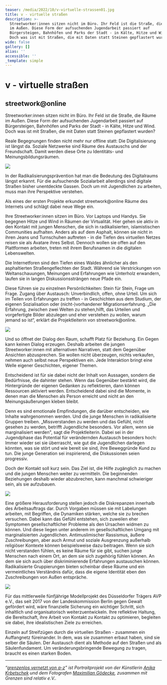 ```yaml
---
teaser: /media/2022/10/v-virtuelle-strassen01.jpg
title: v - virtuelle straßen
description: >-
  Streetworker:innen sitzen nicht im Büro. Ihr Feld ist die Straße, die Räume
  im Außen. Diese Form der aufsuchenden Jugendarbeit passiert auf
  Bürgersteigen, Bahnhöfen und Parks der Stadt - in Kälte, Hitze und Wind.
  Doch was ist mit Straßen, die mit Daten statt Steinen gepflastert wurden?
wide: false
gallery: []
alias: ''
accessible: ''
_template: simple
---
```


# v - virtuelle straßen

## streetwork@online

Streetworker:innen sitzen nicht im Büro. Ihr Feld ist die Straße, die Räume im Außen. Diese Form der aufsuchenden Jugendarbeit passiert auf Bürgersteigen, Bahnhöfen und Parks der Stadt - in Kälte, Hitze und Wind. Doch was ist mit Straßen, die mit Daten statt Steinen gepflastert wurden?

Reale Begegnungen finden nicht mehr nur offline statt: Die Digitalisierung ist längst da. Soziale Netzwerke sind Räume des Austauschs und der Freundschaft. Damit werden diese Orte zu Identitäts- und Meinungsbildungsräumen. 

![](/media/2022/10/01-2.jpg)

In der Radikalisierungsprävention hat man die Bedeutung des Digitalraums längst erkannt. Für die aufsuchende Sozialarbeit allerdings sind digitale Straßen bisher unentdeckte Gassen. Doch um mit Jugendlichen zu arbeiten, muss man ihre Perspektive verstehen.

Als eines der ersten Projekte erkundet streetwork@online Räume des Internets und schlägt dabei neue Wege ein.

Ihre Streetworker:innen sitzen im Büro. Vor Laptops und Handys. Sie begegnen Hitze und Wind in Räumen der Virtualität. Hier gehen sie aktiv in den Kontakt mit jungen Menschen, die sich in radikalisierten, islamistischen Communities aufhalten. Anders als auf dem Asphalt, können sie nicht in ihren Jeans und Turnschuhen auftreten - in die Tiefen des virtuellen Netzes reisen sie als Avatare ihres Selbst. Dennoch wollen sie offen auf den Plattformen arbeiten, treten mit ihrem Berufsnamen in die digitalen Lebenswelten.

Die Internetforen sind den Tiefen eines Waldes ähnlicher als den asphaltierten Straßengeflechten der Stadt. Während sie Verstrickungen von Weltanschauungen, Meinungen und Erfahrungen wie Unterholz erwandern, laufen sie in langen Diskussionssträngen neue Pfade ein.

Diese führen sie zu einzelnen Persönlichkeiten: Stein für Stein, Frage um Frage. Zugang über Austausch: Unverbindlich, offen, ohne Urteil. Um sich im Teilen von Erfahrungen zu treffen - in Geschichten aus dem Studium, der eigenen Sozialisation oder (nicht-)vorhandener Migrationserfahrung. „Die Erfahrung, zwischen zwei Welten zu stehen,hilft, das Urteilen und vorgefertigte Bilder abzulegen und eher verstehen zu wollen, warum jemand so ist“, erklärt die Projektleiterin von streetwork@online.

![](/media/2022/10/02-2.jpg)

Und so öffnet der Dialog den Raum, schafft Platz für Beziehung. Ein Gegen kann keinen Dialog erzeugen. Deshalb arbeiten die jungen Streetworker:innen mit alternativen Narrativen, statt dem Gegenüber Ansichten abzusprechen. Sie wollen nicht überzeugen, nichts verkaufen, nehmen auch selbst neue Perspektiven ein. Jede Interaktion bringt eine Welle eigener Geschichten, eigener Themen.

Entscheidend ist für sie dabei nicht der Inhalt von Aussagen, sondern die Bedürfnisse, die dahinter stehen. Wenn das Gegenüber bestärkt wird, die Hintergründe der eigenen Gedanken zu reflektieren, dann können Ressourcen aktiviert werden. Entscheidend dabei sind die Momente, in denen man die Menschen als Person erreicht und nicht an den Meinungsäußerungen kleben bleibt.

Denn es sind emotionale Empfindungen, die darüber entscheiden, wie Inhalte wahrgenommen werden. Und die junge Menschen in radikalisierte Gruppen treiben. „Missverstanden zu werden und das Gefühl, nicht gesehen zu werden, betrifft Jugendliche besonders. Vor allem, wenn sie marginalisiert werden", sagt die Projektleiterin. Dabei sei in der Jugendphase das Potential für verändernden Austausch besonders hoch: Immer wieder sei sie überrascht, wie gut die Jugendlichen darlegen könnten, was sie stört und wie bereit sie sind, ihre Beweggründe Kund zu tun. Die junge Generation sei inspirierend, die Diskussionen seien progressiv.

Doch der Kontakt soll kurz sein. Das Ziel ist, die Hilfe zugänglich zu machen und die jungen Menschen weiter zu vermitteln. Die beginnenden Beziehungen deshalb wieder abzubrechen, kann manchmal schwieriger sein, als sie aufzubauen.

![](/media/2022/10/03-2.jpg)

Eine größere Herausforderung stellen jedoch die Diskrepanzen innerhalb des Arbeitsauftrags dar. Durch Vorgaben müssen sie mit Labelungen arbeiten, mit Begriffen, die Dynamiken stärken, welche sie zu brechen versuchen. Dabei kann das Gefühl entstehen, sich zuweilen eher Symptomen gesellschaftlicher Probleme als den Ursachen widmen zu können. Und diese liegen unter anderem im gesellschaftlichen Umgang mit marginalisierten Jugendlichen. Antimuslimischer Rassismus, äußere Zuschreibungen, aber auch Armut und soziale Ausgrenzung außerhalb religiöser Kontexte können beispielsweise dazu beitragen. Wenn sie sich nicht verstanden fühlen, es keine Räume für sie gibt, suchen junge Menschen nach einem Ort, an dem sie sich zugehörig fühlen können. An dem sie sich auch über diskriminierende Erfahrungen austauschen können. Radikalisierte Gruppierungen bieten scheinbar diese Räume und ein vermeintliches Verständnis dafür, dass die eigene Identität eben den Zuschreibungen von Außen entspräche.

![](/media/2022/10/04-2.jpg)

Für das mittlerweile fünfjährige Modellprojekt des Düsseldorfer Trägers AVP e.V., das seit 2017 von der Landeskommission Berlin gegen Gewalt gefördert wird, wäre finanzielle Sicherung ein wichtiger Schritt, sich inhaltlich und organisatorisch weiterzuentwickeln. Ihre reflektive Haltung, die Bereitschaft, ihre Arbeit von Kontakt zu Kontakt zu optimieren, begleiten sie dabei, ihre idealistischen Ziele zu erreichen.

Einzeln auf Streifzügen durch die virtuellen Straßen - zusammen ein Auffangnetz füreinander. In dem, was sie zusammen erbaut haben, sind sie selber die Säulen. Der Austausch dient als Methode auf den Straßen und als Säulenfundament. Um veränderungsbringende Bewegung zu tragen, braucht es einen starken Boden.

***

_“_[_grenzenlos vernetzt von a-z_](https://www.grenzensindrelativ.de/aktivitaeten/gsr-medienportal/grenzenlos-vernetzt/grenzenlos-vernetzt)_” ist Portraitprojekt von der Künstlerin_ [_Anika Krbetschek_](https://www.grenzensindrelativ.de/aktivitaeten/gsr-medienportal/grenzenlos-vernetzt/www.anikakrb.com) _und dem Fotografen_ [_Maximilian Gödecke_](https://www.grenzensindrelativ.de/aktivitaeten/gsr-medienportal/grenzenlos-vernetzt/www.max-goedecke.de)_, zusammen mit Grenzen sind relativ e.V.._
